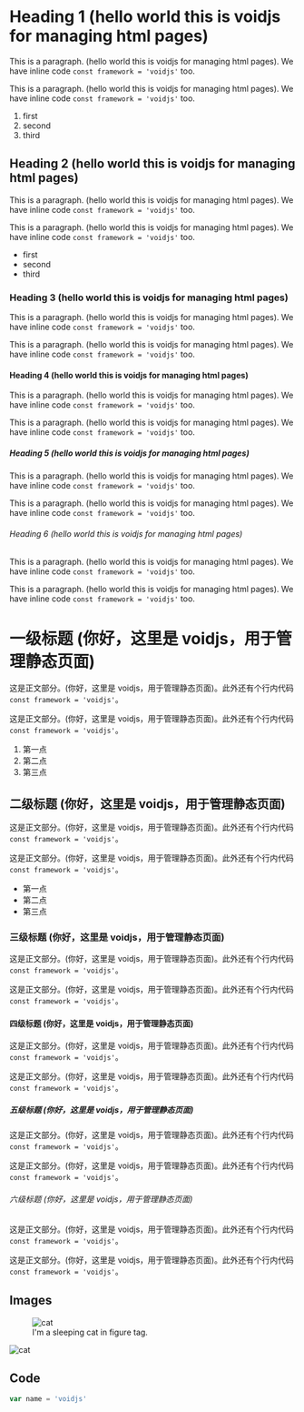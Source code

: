 
# Heading 1 (hello world this is voidjs for managing html pages)

This is a paragraph. (hello world this is voidjs for managing html pages). We have inline code `const framework = 'voidjs'` too.

This is a paragraph. (hello world this is voidjs for managing html pages). We have inline code `const framework = 'voidjs'` too.

1. first
2. second
3. third

## Heading 2 (hello world this is voidjs for managing html pages)

This is a paragraph. (hello world this is voidjs for managing html pages). We have inline code `const framework = 'voidjs'` too.

This is a paragraph. (hello world this is voidjs for managing html pages). We have inline code `const framework = 'voidjs'` too.

- first
- second
- third

### Heading 3 (hello world this is voidjs for managing html pages)

This is a paragraph. (hello world this is voidjs for managing html pages). We have inline code `const framework = 'voidjs'` too.

This is a paragraph. (hello world this is voidjs for managing html pages). We have inline code `const framework = 'voidjs'` too.

#### Heading 4 (hello world this is voidjs for managing html pages)

This is a paragraph. (hello world this is voidjs for managing html pages). We have inline code `const framework = 'voidjs'` too.

This is a paragraph. (hello world this is voidjs for managing html pages). We have inline code `const framework = 'voidjs'` too.

##### Heading 5 (hello world this is voidjs for managing html pages)

This is a paragraph. (hello world this is voidjs for managing html pages). We have inline code `const framework = 'voidjs'` too.

This is a paragraph. (hello world this is voidjs for managing html pages). We have inline code `const framework = 'voidjs'` too.

###### Heading 6 (hello world this is voidjs for managing html pages)

This is a paragraph. (hello world this is voidjs for managing html pages). We have inline code `const framework = 'voidjs'` too.

This is a paragraph. (hello world this is voidjs for managing html pages). We have inline code `const framework = 'voidjs'` too.

# 一级标题 (你好，这里是 voidjs，用于管理静态页面)

这是正文部分。(你好，这里是 voidjs，用于管理静态页面)。此外还有个行内代码 `const framework = 'voidjs'`。

这是正文部分。(你好，这里是 voidjs，用于管理静态页面)。此外还有个行内代码 `const framework = 'voidjs'`。

1. 第一点
2. 第二点
3. 第三点

## 二级标题 (你好，这里是 voidjs，用于管理静态页面)

这是正文部分。(你好，这里是 voidjs，用于管理静态页面)。此外还有个行内代码 `const framework = 'voidjs'`。

这是正文部分。(你好，这里是 voidjs，用于管理静态页面)。此外还有个行内代码 `const framework = 'voidjs'`。

- 第一点
- 第二点
- 第三点

### 三级标题 (你好，这里是 voidjs，用于管理静态页面)

这是正文部分。(你好，这里是 voidjs，用于管理静态页面)。此外还有个行内代码 `const framework = 'voidjs'`。

这是正文部分。(你好，这里是 voidjs，用于管理静态页面)。此外还有个行内代码 `const framework = 'voidjs'`。

#### 四级标题 (你好，这里是 voidjs，用于管理静态页面)

这是正文部分。(你好，这里是 voidjs，用于管理静态页面)。此外还有个行内代码 `const framework = 'voidjs'`。

这是正文部分。(你好，这里是 voidjs，用于管理静态页面)。此外还有个行内代码 `const framework = 'voidjs'`。

##### 五级标题 (你好，这里是 voidjs，用于管理静态页面)

这是正文部分。(你好，这里是 voidjs，用于管理静态页面)。此外还有个行内代码 `const framework = 'voidjs'`。

这是正文部分。(你好，这里是 voidjs，用于管理静态页面)。此外还有个行内代码 `const framework = 'voidjs'`。

###### 六级标题 (你好，这里是 voidjs，用于管理静态页面)

这是正文部分。(你好，这里是 voidjs，用于管理静态页面)。此外还有个行内代码 `const framework = 'voidjs'`。

这是正文部分。(你好，这里是 voidjs，用于管理静态页面)。此外还有个行内代码 `const framework = 'voidjs'`。

## Images

<figure>
  <img src={cat} alt="cat" />
  <figcaption>I'm a sleeping cat in figure tag.</figcaption>
</figure>

<div>
  <img src={cat} alt="cat" />
</div>

## Code

```js
var name = 'voidjs'
```